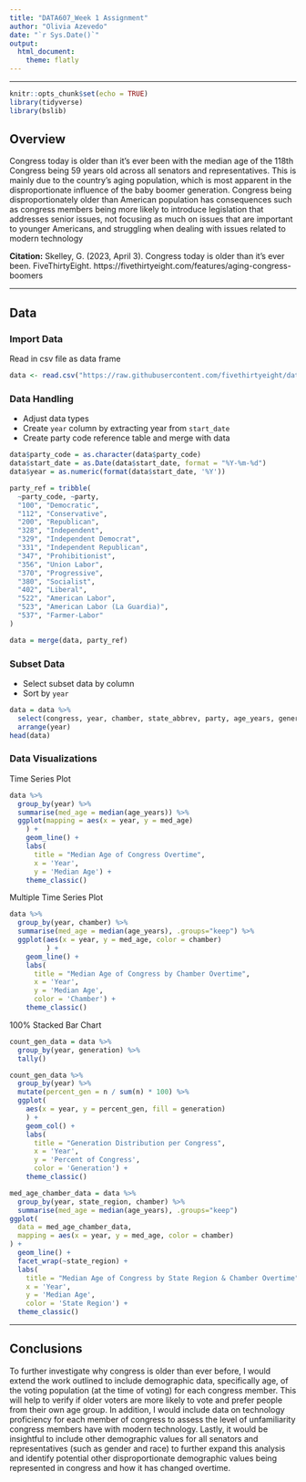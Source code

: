 ```yaml
---
title: "DATA607_Week 1 Assignment"
author: "Olivia Azevedo"
date: "`r Sys.Date()`"
output:
  html_document:
    theme: flatly
---
```


---

```r
knitr::opts_chunk$set(echo = TRUE)
library(tidyverse)
library(bslib)
```

## Overview
Congress today is older than it's ever been with the median age of the 118th Congress being 59 years old across all senators and representatives. This is mainly due to the country's aging population, which is most apparent in the disproportionate influence of the baby boomer generation. Congress being disproportionately older than American population has consequences such as congress members being more likely to introduce legislation that addresses senior issues, not focusing as much on issues that are important to younger Americans, and struggling when dealing with issues related to modern technology\

**Citation:**
Skelley, G. (2023, April 3). Congress today is older than it’s ever been. FiveThirtyEight. https://fivethirtyeight.com/features/aging-congress-boomers

---

## Data

### Import Data
Read in csv file as data frame
```r
data <- read.csv("https://raw.githubusercontent.com/fivethirtyeight/data/refs/heads/master/congress-demographics/data_aging_congress.csv")
```

### Data Handling
- Adjust data types
- Create `year` column by extracting year from `start_date`
- Create party code reference table and merge with data
```r
data$party_code = as.character(data$party_code)
data$start_date = as.Date(data$start_date, format = "%Y-%m-%d") 
data$year = as.numeric(format(data$start_date, '%Y'))

party_ref = tribble(
  ~party_code, ~party,
  "100", "Democratic",
  "112", "Conservative",
  "200", "Republican",
  "328", "Independent",
  "329", "Independent Democrat",
  "331", "Independent Republican",
  "347", "Prohibitionist",
  "356", "Union Labor",
  "370", "Progressive",
  "380", "Socialist",
  "402", "Liberal",
  "522", "American Labor",
  "523", "American Labor (La Guardia)",
  "537", "Farmer-Labor"
)

data = merge(data, party_ref)
```

### Subset Data 
- Select subset data by column
- Sort by `year`
```r
data = data %>% 
  select(congress, year, chamber, state_abbrev, party, age_years, generation) %>%
  arrange(year)
head(data)
```

### Data Visualizations
Time Series Plot
```r
data %>%
  group_by(year) %>%
  summarise(med_age = median(age_years)) %>%
  ggplot(mapping = aes(x = year, y = med_age)
    ) + 
    geom_line() +
    labs(
      title = "Median Age of Congress Overtime",
      x = 'Year',
      y = 'Median Age') + 
    theme_classic()
```

Multiple Time Series Plot
```r
data %>%
  group_by(year, chamber) %>%
  summarise(med_age = median(age_years), .groups="keep") %>%
  ggplot(aes(x = year, y = med_age, color = chamber)
         ) +
    geom_line() +
    labs(
      title = "Median Age of Congress by Chamber Overtime",
      x = 'Year',
      y = 'Median Age',
      color = 'Chamber') + 
    theme_classic()
```

100% Stacked Bar Chart
```r
count_gen_data = data %>%
  group_by(year, generation) %>%
  tally()

count_gen_data %>%
  group_by(year) %>%
  mutate(percent_gen = n / sum(n) * 100) %>%
  ggplot(
    aes(x = year, y = percent_gen, fill = generation)
    ) +
    geom_col() +
    labs(
      title = "Generation Distribution per Congress",
      x = 'Year',
      y = 'Percent of Congress',
      color = 'Generation') + 
    theme_classic()
```

```r
med_age_chamber_data = data %>%
  group_by(year, state_region, chamber) %>%
  summarise(med_age = median(age_years), .groups="keep")
ggplot(
  data = med_age_chamber_data,
  mapping = aes(x = year, y = med_age, color = chamber)
) +
  geom_line() +
  facet_wrap(~state_region) +
  labs(
    title = "Median Age of Congress by State Region & Chamber Overtime",
    x = 'Year',
    y = 'Median Age',
    color = 'State Region') + 
  theme_classic()
```

---

## Conclusions
To further investigate why congress is older than ever before, I would extend the work outlined to include demographic data, specifically age, of the voting population (at the time of voting) for each congress member. This will help to verify if older voters are more likely to vote and prefer people from their own age group. In addition, I would include data on technology proficiency for each member of congress to assess the level of unfamiliarity congress members have with modern technology. Lastly, it would be insightful to include other demographic values for all senators and representatives (such as gender and race) to further expand this analysis and identify potential other disproportionate demographic values being represented in congress and how it has changed overtime.
